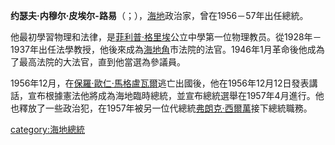 {{unreferenced|time=2015-07-23T13:57:23+00:00}}
{{Infobox Officeholder
| name                = 约瑟夫·内穆尔·皮埃尔-路易<br>Joseph Nemours Pierre-Louis
| image               = Joseph Nemours Pierre-Louis portrait.jpg
| imagesize           =
| smallimage          =
| caption             =
| order               =
| office              = [[海地国家元首列表|第36任]][[海地總統|海地總統]]
| term_start          = 1956年12月12日
| term_end            = 1957年2月3日
| primeminister       =
| predecessor         = [[保罗·欧仁·马格卢瓦尔|保罗·欧仁·马格卢瓦尔]]
| successor           = [[弗朗克·西爾萬|弗朗克·西爾萬]]
| office3             = 司法和宗教部長
| term_start3         = 1937年11月29日
| term_end3           = 1938年9月15日
| president3          = [[斯蒂尼奧·文森特|斯蒂尼奧·文森特]]
| predecessor3        = 奧迪隆·查爾斯
| successor3          = 呂克·珀非
| birth_date          = {{birth date|1900|10|24}}
| birth_place         = {{HTI}}[[海地角|海地角]]
| death_date          = 1966年4月
| death_place         = {{HTI}}[[太子港|太子港]]
| nationality         = {{HTI}}
| party               =
| spouse              =
| relations           =
| children            =
| residence           =
| alma_mater          =
| occupation          =
| profession          = 律師
| religion            =
| signature           =
| website             =
| footnotes           =
}}
'''约瑟夫·内穆尔·皮埃尔-路易'''（{{lang-fr|Joseph Nemours Pierre-Louis}}；{{bd|1900年|6月24日|1966年|4月}}），[[海地|海地]]政治家，曾在1956－57年出任總統。

他最初學習物理和法律，是[[菲利普·格里埃|菲利普·格里埃]]公立中學第一位物理教员。從1928年－1937年出任法學教授，他後來成為[[海地角|海地角]]市法院的法官。1946年1月革命後他成為了最高法院的大法官，直到他當選為參議員。

1956年12月，在[[保羅·歐仁·馬格盧瓦爾|保羅·歐仁·馬格盧瓦爾]]逃亡出國後，他在1956年12月12日發表講話，宣布根據憲法他將成為海地臨時總統，並宣布總統選舉在1957年4月進行。他也釋放了一些政治犯，在1957年被另一位代總統[[弗朗克·西爾萬|弗朗克·西爾萬]]接下總統職務。

{{海地國家元首}}
{{Authority control}}

[[category:海地總統|category:海地總統]]